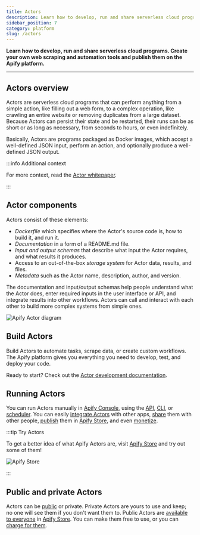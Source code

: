 ```yaml
---
title: Actors
description: Learn how to develop, run and share serverless cloud programs. Create your own web scraping and automation tools and publish them on the Apify platform.
sidebar_position: 7
category: platform
slug: /actors
---
```


**Learn how to develop, run and share serverless cloud programs. Create your own web scraping and automation tools and publish them on the Apify platform.**


---

<CardGrid>
    <Card
        title="Running Actors"
        desc="In this section, you learn how to run Apify Actors. You will learn about their configuration, versioning, data retention, usage, and pricing."
        to="/platform/actors/running"
    />
    <Card
        title="Actor development"
        desc="Read about the technical part of building Apify Actors. Learn to define Actor inputs, build new versions, persist Actor state, and choose base Docker images."
        to="/platform/actors/development"
    />
    <Card
        title="Publishing and monetization"
        desc="Learn about publishing, and monetizing your Actors on the Apify platform."
        to="/platform/actors/publishing"
    />
</CardGrid>

## Actors overview

Actors are serverless cloud programs that can perform anything from a simple action, like filling out a web form, to a complex operation, like crawling an entire website or removing duplicates from a large dataset. Because Actors can persist their state and be restarted, their runs can be as short or as long as necessary, from seconds to hours, or even indefinitely.

Basically, Actors are programs packaged as Docker images, which accept a well-defined JSON input, perform an action, and optionally produce a well-defined JSON output.

:::info Additional context

For more context, read the [Actor whitepaper](https://whitepaper.actor/).

:::

## Actor components

Actors consist of these elements:

- _Dockerfile_ which specifies where the Actor's source code is, how to build it, and run it.
- _Documentation_ in a form of a README.md file.
- _Input and output schemas_ that describe what input the Actor requires, and what results it produces.
- Access to an out-of-the-box _storage system_ for Actor data, results, and files.
- _Metadata_ such as the Actor name, description, author, and version.

The documentation and input/output schemas help people understand what the Actor does, enter required inputs in the user interface or API, and integrate results into other workflows. Actors can call and interact with each other to build more complex systems from simple ones.

![Apify Actor diagram](./images/apify-actor-drawing.png)

## Build Actors

Build Actors to automate tasks, scrape data, or create custom workflows. The Apify platform gives you everything you need to develop, test, and deploy your code.

Ready to start? Check out the [Actor development documentation](/platform/actors/development).

## Running Actors

You can run Actors manually in [Apify Console](https://console.apify.com/actors), using the [API](/api), [CLI](/cli), or [scheduler](../schedules.md). You can easily [integrate Actors](../integrations/index.mdx) with other apps, [share](../collaboration/access_rights.md) them with other people, [publish](./publishing/index.mdx) them in [Apify Store](https://apify.com/store), and even [monetize](./publishing/monetize.mdx).

:::tip Try Actors

To get a better idea of what Apify Actors are, visit [Apify Store](https://apify.com/store) and try out some of them!

![Apify Store](./running/images/store-google-maps-scraper.png)

:::


## Public and private Actors

Actors can be [public](./actors/running/actors-in-store) or private. Private Actors are yours to use and keep; no one will see them if you don't want them to. Public Actors are [available to everyone](./running/store.md) in [Apify Store](https://apify.com/store). You can make them free to use, or you can [charge for them](https://blog.apify.com/make-regular-passive-income-developing-web-automation-actors-b0392278d085/).
